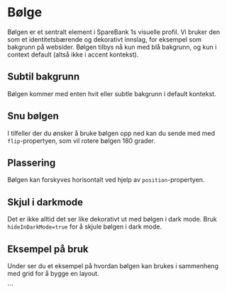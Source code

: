 
<Meta of={WaveStories} />

# Bølge

Bølgen er et sentralt element i SpareBank 1s visuelle profil. Vi bruker den som et identitetsbærende og dekorativt innslag,
for eksempel som bakgrunn på websider. Bølgen tilbys nå kun med blå bakgrunn, og kun i context default (altså ikke i accent kontekst).

<Canvas of={WaveStories.Standard} />
<Controls of={WaveStories.Standard} />

## Subtil bakgrunn

Bølgen kommer med enten hvit eller subtle bakgrunn i default kontekst.

<Canvas of={WaveStories.SubtleBackground} />
<Controls of={WaveStories.SubtleBackground} />

## Snu bølgen

I tilfeller der du ønsker å bruke bølgen opp ned kan du sende med med `flip`-propertyen, som vil rotere bølgen 180 grader.

<Canvas of={WaveStories.Flipped} />
<Controls of={WaveStories.Flipped} />

## Plassering

Bølgen kan forskyves horisontalt ved hjelp av `position`-propertyen.

<Canvas of={WaveStories.Position} />
<Controls of={WaveStories.Position} />

## Skjul i darkmode

Det er ikke alltid det ser like dekorativt ut med bølgen i dark mode. Bruk `hideInDarkMode=true` for å skjule bølgen i dark mode.

<Canvas of={WaveStories.HideInDarkMode} />
<Controls of={WaveStories.HideInDarkMode} />

## Eksempel på bruk

Under ser du et eksempel på hvordan bølgen kan brukes i sammenheng med grid for å bygge en layout.

<Canvas of={WaveStories.LayoutExample} />
<Controls of={WaveStories.LayoutExample} />
```

